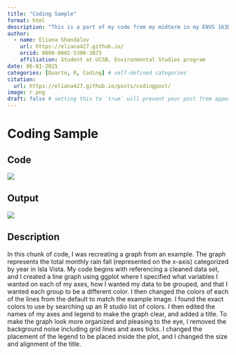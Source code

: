 ```yaml
---
title: "Coding Sample"
format: html 
description: "This is a part of my code from my midterm in my ENVS 163DS class, where I recreated a graph."
author:
  - name: Eliana Shandalov
    url: https://eliana427.github.io/
    orcid: 0000-0002-5300-3075
    affiliation: Student at UCSB, Environmental Studies program
date: 06-01-2025
categories: [Quarto, R, Coding] # self-defined categories
citation: 
  url: https://eliana427.github.io/posts/codingpost/ 
image: r.png
draft: false # setting this to `true` will prevent your post from appearing on your listing page until you're ready!
---
```


# Coding Sample

## Code

![](midterm.png)

## Output

![](output.png)

## Description

In this chunk of code, I was recreating a graph from an example. The graph represents the total monthly rain fall (represented on the x-axis) categorized by year in Isla Vista. My code begins with referencing a cleaned data set, and I created a line graph using ggplot where I specified what variables I wanted on each of my axes, how I wanted my data to be grouped, and that I wanted each group to be a different color. I then changed the colors of each of the lines from the default to match the example image. I found the exact colors to use by searching up an R studio list of colors. I then edited the names of my axes and legend to make the graph clear, and added a title. To make the graph look more organized and pleasing to the eye, I removed the background noise including grid lines and axes ticks. I changed the placement of the legend to be placed inside the plot, and I changed the size and alignment of the title.

